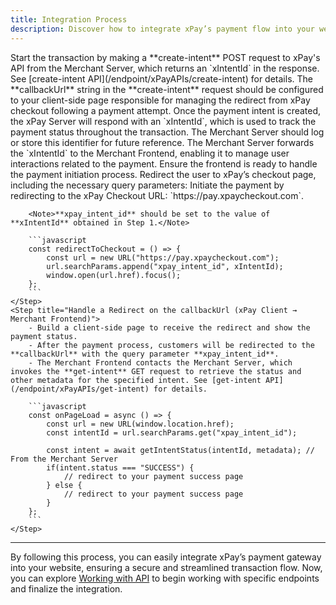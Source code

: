 ```yaml
---
title: Integration Process
description: Discover how to integrate xPay’s payment flow into your website using xPay’s payment gateway APIs.
---
```


<Steps>
    <Step title="Initiate Payment Intent (Merchant Server → xPay Server)">
        Start the transaction by making a **create-intent** POST request to xPay's API from the Merchant Server, which returns an `xIntentId` in the response. 
        See [create-intent API](/endpoint/xPayAPIs/create-intent) for details.
        <Note>
            The **callbackUrl** string in the **create-intent** request should be configured to your client-side page responsible for managing the redirect from xPay checkout following a payment attempt.
        </Note>
    </Step>
    <Step title="Receive Payment Intent Confirmation (xPay Server → Merchant Server)">
        Once the payment intent is created, the xPay Server will respond with an `xIntentId`, which is used to track the payment status throughout the transaction.
        <Tip>The Merchant Server should log or store this identifier for future reference.</Tip>
    </Step>
    <Step title="Forward Intent Id to Merchant Frontend (Merchant Server → Merchant Frontend)">
        The Merchant Server forwards the `xIntentId` to the Merchant Frontend, enabling it to manage user interactions related to the payment.
        <Info>Ensure the frontend is ready to handle the payment initiation process.</Info>
    </Step>
    <Step title="Redirect to xPay Checkout (Merchant Frontend → xPay Client)">
        Redirect the user to xPay’s checkout page, including the necessary query parameters:
        Initiate the payment by redirecting to the xPay Checkout URL: `https://pay.xpaycheckout.com`.

        <Note>**xpay_intent_id** should be set to the value of **xIntentId** obtained in Step 1.</Note>

        ```javascript
        const redirectToCheckout = () => {
            const url = new URL("https://pay.xpaycheckout.com");
            url.searchParams.append("xpay_intent_id", xIntentId);
            window.open(url.href).focus();
        };
        ```
    </Step>
    <Step title="Handle a Redirect on the callbackUrl (xPay Client → Merchant Frontend)">
        - Build a client-side page to receive the redirect and show the payment status.
        - After the payment process, customers will be redirected to the **callbackUrl** with the query parameter **xpay_intent_id**.
        - The Merchant Frontend contacts the Merchant Server, which invokes the **get-intent** GET request to retrieve the status and other metadata for the specified intent. See [get-intent API](/endpoint/xPayAPIs/get-intent) for details.

        ```javascript
        const onPageLoad = async () => {
            const url = new URL(window.location.href);
            const intentId = url.searchParams.get("xpay_intent_id");
            
            const intent = await getIntentStatus(intentId, metadata); // From the Merchant Server
            if(intent.status === "SUCCESS") {
                // redirect to your payment success page
            } else {
                // redirect to your payment success page
            }
        };
        ```
    </Step>
</Steps>

---

By following this process, you can easily integrate xPay’s payment gateway into your website, ensuring a secure and streamlined transaction flow. Now, you can explore [Working with API](/api/authentication) to begin working with specific endpoints and finalize the integration.

